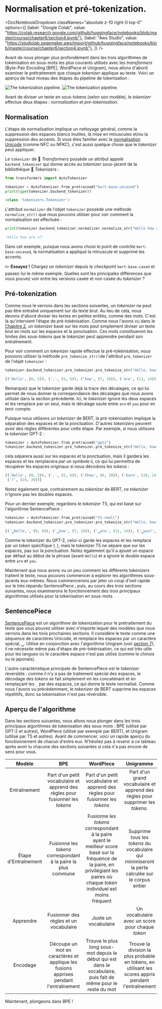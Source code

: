 # Normalisation et pré-tokenization.

<DocNotebookDropdown
  classNames="absolute z-10 right-0 top-0"
  options={[
    {label: "Google Colab", value: "https://colab.research.google.com/github/huggingface/notebooks/blob/master/course/chapter6/section4.ipynb"},
    {label: "Aws Studio", value: "https://studiolab.sagemaker.aws/import/github/huggingface/notebooks/blob/master/course/chapter6/section4.ipynb"},
]} />

Avant de nous plonger plus profondément dans les trois algorithmes de tokénisation en sous-mots les plus courants utilisés avec les *transformers* (Byte-Pair Encoding [BPE], WordPiece et Unigram), nous allons d'abord examiner le prétraitement que chaque *tokenizer* applique au texte. Voici un aperçu de haut niveau des étapes du pipeline de tokenisation :

<div class="flex justify-center">
<img class="block dark:hidden" src="https://huggingface.co/datasets/huggingface-course/documentation-images/resolve/main/en/chapter6/tokenization_pipeline.svg" alt="The tokenization pipeline.">
<img class="hidden dark:block" src="https://huggingface.co/datasets/huggingface-course/documentation-images/resolve/main/en/chapter6/tokenization_pipeline-dark.svg" alt="The tokenization pipeline.">
</div>

Avant de diviser un texte en sous-tokens (selon son modèle), le *tokenizer* effectue deux étapes : _normalisation_ et _pré-tokénisation_.

## Normalisation

<Youtube id="4IIC2jI9CaU"/>

L'étape de normalisation implique un nettoyage général, comme la suppression des espaces blancs inutiles, la mise en minuscules et/ou la suppression des accents. Si vous êtes familier avec la [normalisation Unicode](http://www.unicode.org/reports/tr15/) (comme NFC ou NFKC), c'est aussi quelque chose que le *tokenizer* peut appliquer.

Le `tokenizer` de 🤗 *Transformers* possède un attribut appelé `backend_tokenizer` qui donne accès au *tokenizer* sous-jacent de la bibliothèque 🤗 *Tokenizers* :

```py
from transformers import AutoTokenizer

tokenizer = AutoTokenizer.from_pretrained("bert-base-uncased")
print(type(tokenizer.backend_tokenizer))
```

```python out
<class 'tokenizers.Tokenizer'>
```

L'attribut `normalizer` de l'objet `tokenizer` possède une méthode `normalize_str()` que nous pouvons utiliser pour voir comment la normalisation est effectuée :

```py
print(tokenizer.backend_tokenizer.normalizer.normalize_str("Héllò hôw are ü?"))
```

```python out
'hello how are u?'
```

Dans cet exemple, puisque nous avons choisi le point de contrôle `bert-base-uncased`, la normalisation a appliqué la minuscule et supprimé les accents. 

<Tip>

✏️ **Essayez !** Chargez un *tokenizer* depuis le *checkpoint* `bert-base-cased` et passez-lui le même exemple. Quelles sont les principales différences que vous pouvez voir entre les versions casée et non casée du *tokenizer* ?

</Tip>

## Pré-tokenization

<Youtube id="grlLV8AIXug"/>

Comme nous le verrons dans les sections suivantes, un *tokenizer* ne peut pas être entraîné uniquement sur du texte brut. Au lieu de cela, nous devons d'abord diviser les textes en petites entités, comme des mots. C'est là qu'intervient l'étape de pré-tokénisation. Comme nous l'avons vu dans le [Chapitre 2](/course/fr/chapter2), un *tokenizer* basé sur les mots peut simplement diviser un texte brut en mots sur les espaces et la ponctuation. Ces mots constitueront les limites des sous-*tokens* que le *tokenizer* peut apprendre pendant son entraînement.

Pour voir comment un *tokenizer* rapide effectue la pré-tokénisation, nous pouvons utiliser la méthode `pre_tokenize_str()`de l'attribut `pre_tokenizer` de l'objet `tokenizer` :

```py
tokenizer.backend_tokenizer.pre_tokenizer.pre_tokenize_str("Hello, how are  you?")
```

```python out
[('Hello', (0, 5)), (',', (5, 6)), ('how', (7, 10)), ('are', (11, 14)), ('you', (16, 19)), ('?', (19, 20))]
```

Remarquez que le *tokenizer* garde déjà la trace des décalages, ce qui lui permet de nous donner la correspondance des décalages que nous avons utilisée dans la section précédente. Ici, le *tokenizer* ignore les deux espaces et les remplace par un seul, mais le décalage saute entre `are` et `you` pour en tenir compte.

Puisque nous utilisons un *tokenizer* de BERT, la pré-tokénisation implique la séparation des espaces et de la ponctuation. D'autres *tokenizers* peuvent avoir des règles différentes pour cette étape. Par exemple, si nous utilisons le *tokenizer* GPT-2 :

```py
tokenizer = AutoTokenizer.from_pretrained("gpt2")
tokenizer.backend_tokenizer.pre_tokenizer.pre_tokenize_str("Hello, how are  you?")
```

cela séparera aussi sur les espaces et la ponctuation, mais il gardera les espaces et les remplacera par un symbole `Ġ`, ce qui lui permettra de récupérer les espaces originaux si nous décodons les *tokens* :

```python out
[('Hello', (0, 5)), (',', (5, 6)), ('Ġhow', (6, 10)), ('Ġare', (10, 14)), ('Ġ', (14, 15)), ('Ġyou', (15, 19)),
 ('?', (19, 20))]
```

Notez également que, contrairement au *tokenizer* de BERT, ce *tokenizer* n'ignore pas les doubles espaces.

Pour un dernier exemple, regardons le *tokenizer* T5, qui est basé sur l'algorithme SentencePiece :

```py
tokenizer = AutoTokenizer.from_pretrained("t5-small")
tokenizer.backend_tokenizer.pre_tokenizer.pre_tokenize_str("Hello, how are  you?")
```

```python out
[('▁Hello,', (0, 6)), ('▁how', (7, 10)), ('▁are', (11, 14)), ('▁you?', (16, 20))]
```

Comme le *tokenizer* du GPT-2, celui-ci garde les espaces et les remplace par un token spécifique (`_`), mais le tokenizer T5 ne sépare que sur les espaces, pas sur la ponctuation. Notez également qu'il a ajouté un espace par défaut au début de la phrase (avant `Hello`) et a ignoré le double espace entre `are` et `you`.

Maintenant que nous avons vu un peu comment les différents *tokenizers* traitent le texte, nous pouvons commencer à explorer les algorithmes sous-jacents eux-mêmes. Nous commencerons par jeter un coup d'oeil rapide sur le très répandu SentencePiece ; puis, au cours des trois sections suivantes, nous examinerons le fonctionnement des trois principaux algorithmes utilisés pour la tokenisation en sous-mots.

## SentencePiece

[SentencePiece](https://github.com/google/sentencepiece) est un algorithme de tokenization pour le prétraitement du texte que vous pouvez utiliser avec n'importe lequel des modèles que nous verrons dans les trois prochaines sections. Il considère le texte comme une séquence de caractères Unicode, et remplace les espaces par un caractère spécial, `▁`. Utilisé en conjonction avec l'algorithme Unigram (voir [section 7](/course/fr/chapter7/7)), il ne nécessite même pas d'étape de pré-tokénisation, ce qui est très utile pour les langues où le caractère espace n'est pas utilisé (comme le chinois ou le japonais).

L'autre caractéristique principale de SentencePiece est le *tokenizer* réversible : comme il n'y a pas de traitement spécial des espaces, le décodage des *tokens* se fait simplement en les concaténant et en remplaçant les `_` par des espaces, ce qui donne le texte normalisé. Comme nous l'avons vu précédemment, le *tokenizer* de BERT supprime les espaces répétitifs, donc sa tokenisation n'est pas réversible.

## Aperçu de l'algorithme

Dans les sections suivantes, nous allons nous plonger dans les trois principaux algorithmes de tokenisation des sous-mots : BPE (utilisé par GPT-2 et autres), WordPiece (utilisé par exemple par BERT), et Unigram (utilisé par T5 et autres). Avant de commencer, voici un rapide aperçu du fonctionnement de chacun d'entre eux. N'hésitez pas à revenir à ce tableau après avoir lu chacune des sections suivantes si cela n'a pas encore de sens pour vous.


Modèle | BPE | WordPiece | Unigramme
:----:|:---:|:---------:|:------:
Entraînement | Part d'un petit vocabulaire et apprend des règles pour fusionner les *tokens* | Part d'un petit vocabulaire et apprend des règles pour fusionner les *tokens* | Part d'un grand vocabulaire et apprend des règles pour supprimer les *tokens*.
Étape d'Entraînement | Fusionne les *tokens* correspondant à la paire la plus commune | Fusionne les *tokens* correspondant à la paire ayant le meilleur score basé sur la fréquence de la paire, en privilégiant les paires où chaque *token* individuel est moins fréquent | Supprime tous les *tokens* du vocabulaire qui minimiseront la perte calculée sur le corpus entier
Apprendre | Fusionner des règles et un vocabulaire | Juste un vocabulaire | Un vocabulaire avec un score pour chaque *token*
Encodage | Découpe un mot en caractères et applique les fusions apprises pendant l'entraînement | Trouve le plus long sous-mot depuis le début qui est dans le vocabulaire, puis fait de même pour le reste du mot | Trouve la division la plus probable en tokens, en utilisant les scores appris pendant l'entraînement

Maintenant, plongeons dans BPE !
